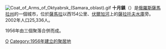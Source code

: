 {{coord|53|10|N|48|40|E|display=title}}
[[File:Coat_of_Arms_of_Oktyabrsk_(Samara_oblast).gif|right]]
'''十月鎮'''（{{lang-ru|Октя́брьск}}）是[[俄羅斯|俄羅斯]][[薩馬拉州|薩馬拉州]]的一個城市，位於[[薩馬拉|薩馬拉]]以西154公里、[[伏爾加河|伏爾加河]]上的[[薩拉托夫水庫|薩拉托夫水庫]]旁。2002年人口25,336人。

1956年由三個聚落合併而成。

{{薩馬拉州城市}}

[[Category:薩馬拉州城市|О]]
[[Category:1956年建立的聚居地|Category:1956年建立的聚居地]]